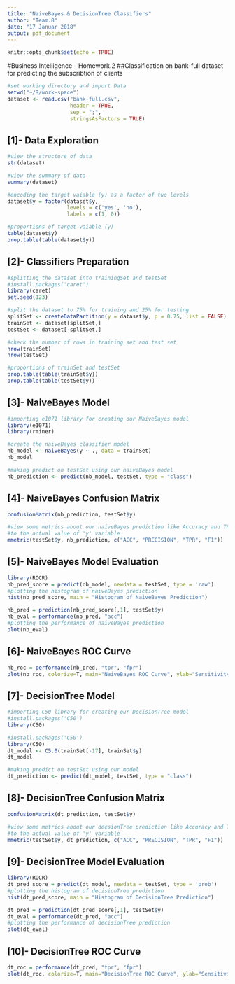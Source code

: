 ```yaml
---
title: "NaiveBayes & DecisionTree Classifiers"
author: "Team.8"
date: "17 Januar 2018"
output: pdf_document
---
```


```r
knitr::opts_chunk$set(echo = TRUE)
```

#Business Intelligence - Homework.2
##Classification on bank-full dataset for predicting the subscribtion of clients

```r
#set working directory and import Data
setwd("~/R/work-space")
dataset <- read.csv("bank-full.csv", 
                    header = TRUE, 
                    sep = ";", 
                    stringsAsFactors = TRUE)
```

## [1]- Data Exploration

```r
#view the structure of data
str(dataset)
```


```r
#view the summary of data
summary(dataset)
```


```r
#encoding the target vaiable (y) as a factor of two levels
dataset$y = factor(dataset$y,
                   levels = c('yes', 'no'),
                   labels = c(1, 0))
```


```r
#proportions of target vaiable (y)
table(dataset$y)
prop.table(table(dataset$y))
```


## [2]- Classifiers Preparation

```r
#splitting the dataset into trainingSet and testSet
#install.packages('caret')
library(caret)
set.seed(123)

#split the dataset to 75% for training and 25% for testing
splitSet <- createDataPartition(y = dataset$y, p = 0.75, list = FALSE)
trainSet <- dataset[splitSet,]
testSet <- dataset[-splitSet,]
```


```r
#check the number of rows in training set and test set
nrow(trainSet)
nrow(testSet)
```


```r
#proportions of trainSet and testSet
prop.table(table(trainSet$y))
prop.table(table(testSet$y))
```


## [3]- NaiveBayes Model

```r
#importing e1071 library for creating our NaiveBayes model
library(e1071)
library(rminer)
```


```r
#create the naiveBayes classifier model
nb_model <- naiveBayes(y ~ ., data = trainSet)
nb_model
```


```r
#making predict on testSet using our naiveBayes model
nb_prediction <- predict(nb_model, testSet, type = "class")

```

## [4]- NaiveBayes Confusion Matrix

```r
confusionMatrix(nb_prediction, testSet$y)

```


```r
#view some metrics about our naiveBayes prediction like Accuracy and TPR compared
#to the actual value of 'y' variable
mmetric(testSet$y, nb_prediction, c("ACC", "PRECISION", "TPR", "F1"))
```

## [5]- NaiveBayes Model Evaluation

```r
library(ROCR)
nb_pred_score = predict(nb_model, newdata = testSet, type = 'raw')
#plotting the histogram of naiveBayes prediction 
hist(nb_pred_score, main = "Histogram of NaiveBayes Prediction")

```


```r
nb_pred = prediction(nb_pred_score[,1], testSet$y)
nb_eval = performance(nb_pred, "acc")
#plotting the performance of naiveBayes prediction
plot(nb_eval)
```


## [6]- NaiveBayes ROC Curve

```r
nb_roc = performance(nb_pred, "tpr", "fpr")
plot(nb_roc, colorize=T, main="NaiveBayes ROC Curve", ylab="Sensitivity", xlab="1-Specifity")
```


## [7]- DecisionTree Model

```r
#importing C50 library for creating our DecisionTree model
#install.packages('C50')
library(C50)
```


```r
#install.packages('C50')
library(C50)
dt_model <- C5.0(trainSet[-17], trainSet$y)
dt_model
```


```r
#making predict on testSet using our model
dt_prediction <- predict(dt_model, testSet, type = "class")

```


## [8]- DecisionTree Confusion Matrix

```r
confusionMatrix(dt_prediction, testSet$y)

```


```r
#view some metrics about our decsionTree prediction like Accuracy and TPR compared
#to the actual value of 'y' variable
mmetric(testSet$y, dt_prediction, c("ACC", "PRECISION", "TPR", "F1"))
```


## [9]- DecisionTree Model Evaluation

```r
library(ROCR)
dt_pred_score = predict(dt_model, newdata = testSet, type = 'prob')
#plotting the histogram of decisionTree prediction 
hist(dt_pred_score, main = "Histogram of DecisionTree Prediction")

```


```r
dt_pred = prediction(dt_pred_score[,1], testSet$y)
dt_eval = performance(dt_pred, "acc")
#plotting the performance of decisionTree prediction
plot(dt_eval)
```


## [10]- DecisionTree ROC Curve

```r
dt_roc = performance(dt_pred, "tpr", "fpr")
plot(dt_roc, colorize=T, main="DecisionTree ROC Curve", ylab="Sensitivity", xlab="1-Specifity")
```

